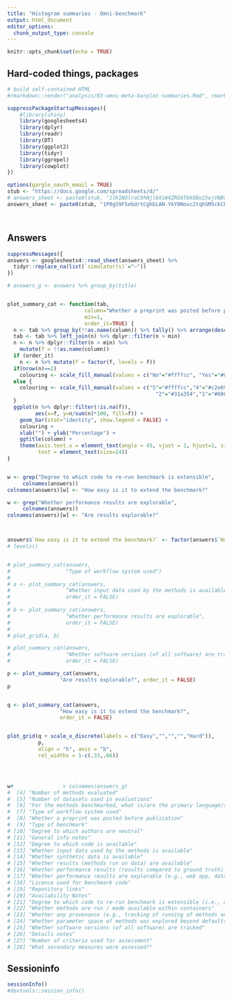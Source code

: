 ```yaml
---
title: "Histogram summaries - Omni-benchmark"
output: html_document
editor_options: 
  chunk_output_type: console
---
```


```r
knitr::opts_chunk$set(echo = TRUE)
```


## Hard-coded things, packages


```r

# build self-contained HTML
#rmarkdown::render("analysis/03-omni-meta-barplot-summaries.Rmd", rmarkdown::html_document())

suppressPackageStartupMessages({
    #library(shiny)
    library(googlesheets4)
    library(dplyr)
    library(readr)
    library(DT)
    library(ggplot2)
    library(tidyr)
    library(ggrepel)
    library(cowplot)
})

options(gargle_oauth_email = TRUE)
stub <- "https://docs.google.com/spreadsheets/d/"
# answers_sheet <- paste0(stub, "1lK1NOlraC9hNjl6XiW4ZRG6TbkQBo25ejVNBv4Cxj9k")
answers_sheet <- paste0(stub, "1P0gS9F5ebdrtCghbLAN-YkY0Novc2tqhSM5ckCEj0gI")




```


## Answers


```r

suppressMessages({
answers <- googlesheets4::read_sheet(answers_sheet) %>%
  tidyr::replace_na(list(`simulator(s)`="–"))
})

# answers_g <- answers %>% group_by(title) 


plot_summary_cat <- function(tab, 
                         column="Whether a preprint was posted before publication", 
                         min=1,
                         order_it=TRUE) {
  n <- tab %>% group_by(!!as.name(column)) %>% tally() %>% arrange(desc(n))
  tab <- tab %>% left_join(n) %>% dplyr::filter(n > min)
  n <- n %>% dplyr::filter(n > min) %>% 
    mutate(f = !!as.name(column))
  if (order_it)
    n <- n %>% mutate(f = factor(f, levels = f))
  if(nrow(n)==2)
    colouring <- scale_fill_manual(values = c("No"="#ffffcc", "Yes"="#006837"))
  else {
    colouring <- scale_fill_manual(values = c("5"="#ffffcc","4"="#c2e699","3"="#78c679",
                                                "2"="#31a354","1"="#006837"))
  }
  ggplot(n %>% dplyr::filter(!is.na(f)), 
         aes(x=f, y=n/sum(n)*100, fill=f)) + 
    geom_bar(stat="identity", show.legend = FALSE) +
    colouring +
    xlab("") + ylab("Percentage") +
    ggtitle(column) +
    theme(axis.text.x = element_text(angle = 45, vjust = 1, hjust=1, size=24),
          text = element_text(size=24)) 
}


w <- grep("Degree to which code to re-run benchmark is extensible",
     colnames(answers))
colnames(answers)[w] <- "How easy is it to extend the benchmark?"

w <- grep("Whether performance results are explorable",
     colnames(answers))
colnames(answers)[w] <- "Are results explorable?"



answers$`How easy is it to extend the benchmark?` <- factor(answers$`How easy is it to extend the benchmark?`)
# levels()


# plot_summary_cat(answers, 
#                  "Type of workflow system used")
# 
# a <- plot_summary_cat(answers, 
#                  "Whether input data used by the methods is available",
#                  order_it = FALSE)
# 
# b <- plot_summary_cat(answers, 
#                  "Whether performance results are explorable", 
#                  order_it = FALSE)
# 
# plot_grid(a, b)

# plot_summary_cat(answers, 
#                  "Whether software versions (of all software) are tracked",
#                  order_it = FALSE)

p <- plot_summary_cat(answers, 
                 "Are results explorable?", order_it = FALSE)
p


q <- plot_summary_cat(answers, 
                 "How easy is it to extend the benchmark?", 
                 order_it = FALSE)


plot_grid(q + scale_x_discrete(labels = c("Easy","","","","Hard")),
          p,
          align = "h", axis = "b", 
          rel_widths = 1-c(.33,.66))




w#                > colnames(answers_g)
#  [4] "Number of methods evaluated"      
#  [5] "Number of datasets used in evaluations" 
#  [6] "For the methods benchmarked, what is/are the primary language/s they are written in?" 
#  [7] "Type of workflow system used"
#  [8] "Whether a preprint was posted before publication"              
#  [9] "Type of benchmark"                                                                                                
# [10] "Degree to which authors are neutral" 
# [11] "General info notes"                 
# [12] "Degree to which code is available"  
# [13] "Whether input data used by the methods is available"
# [14] "Whether synthetic data is available"                
# [15] "Whether results (methods run on data) are available"
# [16] "Whether performance results (results compared to ground truth) are available"
# [17] "Whether performance results are explorable (e.g., web app, data package)"
# [18] "Licence used for benchmark code"
# [19] "Repository links"
# [20] "Availability Notes"
# [21] "Degree to which code to re-run benchmark is extensible (i.e., degree to which it is easy to add new methods / datasets / metrics.)"
# [22] "Whether methods are run / made available within containers" 
# [23] "Whether any provenance (e.g., tracking of running of methods on datasets, logging, common workflow language) is used?"             
# [24] "Whether parameter space of methods was explored beyond defaults"
# [25] "Whether software versions (of all software) are tracked"
# [26] "Details notes"
# [27] "Number of criteria used for assessment"          
# [28] "What secondary measures were assessed?"                
```


## Sessioninfo
```r
sessionInfo()
#devtools::session_info()
```

